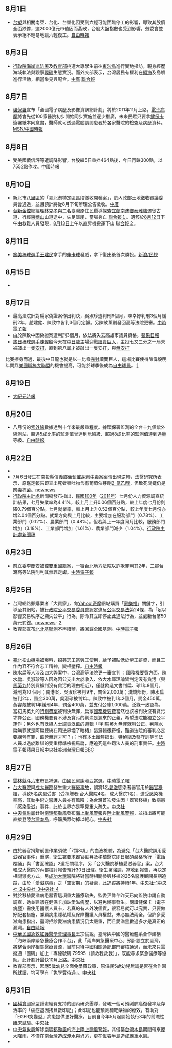 {{vfd|[[Wikipedia:頁面存廢討論/記錄/2022/06/17#2022年6月臺灣|比較標準]]提刪|date=2022/06/18}}
<noinclude>{{MonthInTaiwan|2011|8}}</noinclude>

==8月1日==
*[[台塑|台塑]]與相關南亞、台化、台塑化因受到六輕可能面臨停工的影響，導致其股價全面跌停，逾2000億元市值因而蒸散，台股大盤指數也受到影響。勞委會並表示絕不輕易地讓六輕復工。[https://web.archive.org/web/20110802000851/http://libertytimes.com.tw/2011/new/aug/2/today-t1.htm 自由時報]

==8月3日==
*[[行政院海岸巡防署|行政院海岸巡防署]]及[[中華民國教育部|教育部]]挑選大專學生前往[[東沙島|東沙島]]進行實地探訪，親身經歷海域執法與觀察[[環礁|環礁]]生態實況。而外交部表示，台灣居民有權利在[[領海|領海]]及島嶼進行活動，相當樂見與配合。[http://news.rti.org.tw/index_newsContent.aspx?nid=310908 中廣]{{dead link|date=十一月 2017 |bot=InternetArchiveBot }} [http://udn.com/NEWS/BREAKINGNEWS/BREAKINGNEWS1/6505694.shtml 聯合報]{{dead link|date=十一月 2017 |bot=InternetArchiveBot }}

==8月7日==
*[[環保署|環保署]]宣布「全國電子病歷及影像資訊網計劃」將於2011年11月上路，[[電子病歷|電子病歷]]將會先從100家醫院初步開始同步實施並逐步推廣，未來民眾只要拿[[健保卡|健保卡]]簽署紙本同意書，醫師就可透過電腦調閱患者於各家醫院的檢查及病歷資料。[http://news.msn.com.tw/news2281164.aspx MSN/中國時報]{{Dead link|date=2019年12月 |bot=InternetArchiveBot |fix-attempted=yes }}

==8月8日==
*受美國債信評等遭調降影響，台股繼5日重挫464點後，今日再跌300點，以7552點作收。[http://news.chinatimes.com/focus/50109328/132011080800888.html 中國時報]{{dead link|date=十一月 2017 |bot=InternetArchiveBot }}

==8月10日==
*新北市[[八里區|八里區]]的「臺北港特定區區段徵收開發案」，於內政部土地徵收審議委員會通過，並且預計將從8月下旬辦理公告徵收。[http://www.bcc.com.tw/news/newsview.asp?cde=1553652 中廣]{{dead link|date=十一月 2017 |bot=InternetArchiveBot }}
*[[台新金控|台新金控]]總經理[[林克孝|林克孝]]與二名臺灣原住民嚮導探查[[宜蘭縣|宜蘭]][[南澳鄉|南澳鄉]][[泰雅族|泰雅族]]遷徙古道，行經[[束穗山|束穗山]]山道途中，失足墜崖，當場身亡 [http://www.udn.com/2011/8/12/NEWS/NATIONAL/NAT3/6521961.shtml 聯合報１]{{dead link|date=十一月 2017 |bot=InternetArchiveBot }}。遺骸於[[8月12日|8月12日]]下午由救難人員發現，[[8月13日|8月13日]]上午以直昇機搬運下山 [http://www.udn.com/2011/8/13/NEWS/NATIONAL/NAT3/6524027.shtml 聯合報２]{{dead link|date=十一月 2017 |bot=InternetArchiveBot }}。

==8月11日==
*[[旅美棒球選手|旅美棒球選手]][[王建民_(棒球員)|王建民]]拿手的[[伸卡球|伸卡球]]發威，拿下復出後首次勝投。[http://news.sina.com.tw/article/20110811/4634304.html 新浪/民視]{{dead link|date=十一月 2017 |bot=InternetArchiveBot }}

==8月15日==
*{{台灣加權股價指數|7,819.39|Up|182.37|924.38億}}

==8月17日==
*最高法院針對扁家偽證案作出判決，吳淑珍遭判刑9個月，陳幸妤判刑3個月緩刑2年，趙建銘、陳致中皆判3個月定讞。另陳敏薰則發回高等法院更審。[http://news.chinatimes.com/politics/110101/132011081701328.html 中時電子報]{{dead link|date=十一月 2017 |bot=InternetArchiveBot }}
*由於陳致中因偽證案遭判刑3個月，依法將失去高雄市議員資格。[http://tw.nextmedia.com/rnews/article/SecID/101/art_id/62985/IssueID/20110817 蘋果日報]{{Dead link|date=2020年1月 |bot=InternetArchiveBot |fix-attempted=yes }}
*[[旅日棒球選手|旅日棒球選手]][[陳偉殷|陳偉殷]]今天在[[中日龍|中日龍]]主場迎戰[[讀賣巨人|讀賣巨人]]，主投七又三分之一局未被敲出一隻[[安打|安打]]，直到第八局才被敲出一隻安打，與[[無安打|無安打]]
比賽擦身而過，最後中日龍也就是以一比零[[完封|完封]]讀賣巨人，這場比賽使得陳偉殷明年問鼎[[美國職棒大聯盟|美國職棒大聯盟]]的機會提高，可能於球季後成為[[自由球員|自由球員]]。
[http://tw.news.yahoo.com/article/url/d/a/110817/1/2x23w.html奇摩新聞]{{dead link|date=十一月 2017 |bot=InternetArchiveBot }}

==8月19日==
*{{台灣加權股價指數|7,342.96|Down|272.01|1209.57億}} [http://www.epochtimes.com.tw/11/8/20/172958.htm 大紀元時報]{{Wayback|url=http://www.epochtimes.com.tw/11/8/20/172958.htm |date=20200804221900 }}

==8月20日==
*八月份的[[紫外線|紫外線]]數據達到十年來最嚴重程度。據環保署監測的全台十九個紫外線測站，超過5成比率的監測值曾達到危險級、超過8成比率的監測值達到過量等級。[https://web.archive.org/web/20110820031027/http://libertytimes.com.tw/2011/new/aug/20/today-t1.htm 自由時報]

==8月22日==
*{{fact|國民隊旅美投手王建民在主場面對費城費城人，對手是賽揚巨投哈勒戴，主投5.2局，失3分都是責失分，退場時球隊2比3落後，靠著隊友後半段火力，終場5比4擊敗費城人，王建民這場比賽多了新武器"曲球"|}}
*7月6日發生在南投縣信義鄉[[南投葡萄催芽劑中毒案|葡萄催芽劑中毒案]]案情出現逆轉，法醫研究所表示，原鑑定報告即查出死者嘔吐物含有葡萄催芽劑[[2-氯乙醇|2-氯乙醇]]，但致死關鍵仍是[[肉毒桿菌|肉毒桿菌]]。[http://www.nownews.com/2011/08/22/138-2736973.htm nownews]
* [[行政院|行政院]][[主計處|主計處]]新聞稿發布指出，[[民國100年|民國100年]]（[[2011年|2011年]]）七月份人力資源調查統計結果，七月失業率為4.41%，較上月上升0.06個百分點，較上年度七月份則降0.79個百分點。七月就業率，較上月上升0.52個百分點，較上年度七月份亦增2.04個百分點。就業方向與上月比較，主要增加在服務部門（0.78%）、工業部門（0.12%）、農業部門（0.48%）。但若與上一年度同月比較，服務部門增加（3.18%）、工業部門增加（1.61%）、農業部門減少（1.04%）。[http://www.dgbas.gov.tw/public/Attachment/18228513971.pdf 行政院主計處新聞稿]{{Wayback|url=http://www.dgbas.gov.tw/public/Attachment/18228513971.pdf |date=20180928172427 }}

==8月23日==
*前立委[[李慶安|李慶安]]被控雙重國籍案，一審台北地方法院以詐欺罪判其2年，二審台灣高等法院則判其無罪定讞。[http://news.chinatimes.com/politics/50206567/132011082300752.html 中時電子報]{{dead link|date=十一月 2017 |bot=InternetArchiveBot }}

==8月25日==
*台灣網路郵購業者「大買家」，向[[Yahoo!奇摩|Yahoo!奇摩]]網站購買「[[家樂福|家樂福]]」關鍵字，引導至其網站，被[[行政院公平交易委員會|行政院公平交易委員會]]認定違反[[s:公平交易法|公平交易法]]第24條，為「足以影響交易秩序之顯失公平」行為，除命其立即停止此違法行為，並處新台幣50萬元罰鍰。[http://www.nownews.com/2011/08/25/91-2737977.htm nownews]{{Wayback|url=http://www.nownews.com/2011/08/25/91-2737977.htm |date=20120622121729 }}- [http://www.ftc.gov.tw/internet/main/doc/docDetail.aspx?uid=126&docid=11900]{{Wayback|url=http://www.ftc.gov.tw/internet/main/doc/docDetail.aspx?uid=126&docid=11900 |date=20181211064541 }}
*教育部宣布[[北北基聯測|北北基聯測]]不再續辦，將回歸全國基測。[https://web.archive.org/web/20110922130807/http://news.chinatimes.com/focus/50109435/112011082500043.html 中時電子報]

==8月26日==
* [[臺北松山機場|臺北松山機場]]被爆料，招募[[志工|志工]]當勞工使用，給予補貼低於勞工薪資，而且工作內容不符合志工精神，變相壓榨。[https://web.archive.org/web/20110826030953/http://libertytimes.com.tw/2011/new/aug/26/today-t2.htm 自由時報]
*陳水扁等人涉及四大弊案中，台灣高等法院更一審宣判 ：國務機要費方面，陳水扁、吳淑珍等人因為因公支出大於收入、依大水庫理論皆判定沒有貪污（與[[馬英九|馬英九]]特別費被判沒有貪污的理由相近），僅就偽造文書判扁、珍1年8個月，減刑為10 個月；南港案，吳淑珍被判9年，罰金2,000萬；洗錢部份，陳水扁被判2年，罰金300萬，吳淑珍被判1年，陳致中被判1年2個月，罰金450萬，黃睿靚被判1年緩刑4年，罰金400萬，並支付公庫1,000萬。泛綠一致認為，當初馬英九的[[特別費案|特別費案]]被判決無罪，扁家[[國務機要費|國務機要費]]當然也該被判決沒有貪污才算公正，國務機要費不涉及貪污的判決是遲來的正義，希望法院能獨立公平運作；另外也有泛綠人士譴責泛藍的邏輯「『判馬英九無罪就叫公正、判陳水扁無罪就是阿扁總統在司法界埋了暗樁』這邏輯很奇怪，難道法院的審判必定要綠營有罪，藍營無罪才可？」；也有本土團體指出，[[特偵組|特偵組]]及[[蔡守訓|蔡守訓]]等司法人員以過於離譜的雙重標準檢視馬扁，應追究這些司法人員的刑事責任。[http://news.chinatimes.com/focus/50109448/132011082600852.html 中時電子報]{{dead link|date=十一月 2017 |bot=InternetArchiveBot }}[https://web.archive.org/web/20110921090827/http://tw.nextmedia.com/rnews/article/SecID/102/art_id/66115/IssueID/20110826 蘋果日報][https://web.archive.org/web/20111208125227/http://www2.cna.com.tw/ShowNews/Detail.aspx?pNewsID=201108260249&pType0=aALL&pTypeSel=0 中央社][https://web.archive.org/web/20110829171116/http://www.taiwandaily.net/gp2.aspx?_p=kSF1c9zU9HTdZvtoYP6Ce1cH4iIgDDz+ 美洲台灣日報][http://www.bbc.co.uk/zhongwen/trad/chinese_news/2011/08/110826_chenshuibian_sentenced_not_guilty.shtml BBC]

==8月27日==
*[[雲林縣|雲林縣]][[斗六市|斗六市]]市長補選，由國民黨謝淑亞當選。[http://news.chinatimes.com/politics/130502/132011082700949.html 中時電子報]{{dead link|date=十一月 2017 |bot=InternetArchiveBot }}
*[[台大醫院|台大醫院]]與[[成大醫院|成大醫院]]發生重大[[醫療事故|醫療事故]]，誤將1名[[愛滋|愛滋]]感染者器官用於[[器官移植|器官移植]]，導致5名病患受害（受捐贈者:台大醫院4名、成大醫院1名），遭受感染機率高，其動手術之醫護人員亦有風險；為台灣首次發生因「器官移植」致病患「感染愛滋」事件，此於世界亦是罕見重大疏失。[https://web.archive.org/web/20111122061759/http://www2.cna.com.tw/ShowNews/WebNews_Detail.aspx?Type=FirstNews&ID=201108270049 中央社]
*[[中央氣象局|中央氣象局]]針對[[南瑪都颱風|南瑪都颱風]]發布[[海上颱風警報|海上颱風警報]]與[[陸上颱風警報|陸上颱風警報]]，並指出將可能直接登陸[[台灣本島|台灣本島]]，呼籲民眾勿掉以輕心。[https://web.archive.org/web/20111208124922/http://www2.cna.com.tw/ShowNews/WebNews_Detail.aspx?Type=FirstNews&TNo=&ID=201108270064 中央社]

==8月29日==
* 由於器官捐贈前置作業須做「7類8項」的血液檢驗，為避免「台大醫院誤用愛滋器官事件」重演，[[衛生署|衛生署]]要求器官勸募及移植醫院即日起須嚴格執行「電話覆誦」與「書面確認」2道把關程序。另「台大醫院移植愛滋器官」案，台大和成大醫院的內部檢討報告預計30日出爐。衛生署強調，當收到報告，再決定相關懲處方式。另[[成功大學|成功大學]]醫院將對當時相關參與移植的26名醫護展開長期追蹤，由於「愛滋病毒」之「空窗期」的疑慮，此追蹤將持續1年。[https://web.archive.org/web/20111208124914/http://www2.cna.com.tw/ShowNews/Detail.aspx?pNewsID=201108290307&pType0=aHEL&pTypeSel=0 中央社-1][https://web.archive.org/web/20111208132001/http://www2.cna.com.tw/ShowNews/Detail.aspx?pNewsID=201108290272&pType1=MD&pType0=aHEL&pTypeSel=0&pPNo=1 中央社-2][https://web.archive.org/web/20111208130740/http://www2.cna.com.tw/ShowNews/Detail.aspx?pNewsID=201108290319&pType1=MD&pType0=aHEL&pTypeSel=0&pPNo=1 中央社-3][https://web.archive.org/web/20111208131505/http://www2.cna.com.tw/ShowNews/Detail.aspx?pNewsID=201108290195&pType1=MD&pType0=aHEL&pTypeSel=0&pPNo=1 中央社-4]
* 對於移植愛滋病患器官這項重大醫療疏失，監委尹祚芊昨天已向監院申請自動調查，她並建議在健保卡加註愛滋病歷，以避免憾事發生。閱讀健保卡（電子病歷）需使用醫護人員卡，若真的有人外洩個資，很容易就可以究責，只要做好配套措施，兼顧病患隱私權及保障醫護人員權益，未必無法兩全。但許多愛滋病患指出，臺灣拒診愛滋病患情況仍太嚴重，而且愛滋黑數過多才是真正的漏洞。[https://web.archive.org/web/20110830053327/http://libertytimes.com.tw/2011/new/aug/30/today-life5.htm 自由時報]
* [[中華民國急救加護醫學會|中華民國急救加護醫學會]][[理事長|理事長]]王宗倫說，臺灣與中國的醫療體系合作建構「海峽兩岸緊急醫療合作平台」，此「兩岸緊急醫療中心」預計設立於臺灣，將整合兩岸相關醫療資源，目前只待中國相關通訊部門審核通過，而未來只需撥通「國碼」加上「專線號碼 79595（請救我救我）」，既能尋求緊急醫療等協助。此計劃計最快10月上路。[https://web.archive.org/web/20111208130610/http://www2.cna.com.tw/ShowNews/Detail.aspx?pNewsID=201108290323&pType1=MD&pType0=aHEL&pTypeSel=0&pPNo=1 中央社]
* 教育部表示，因應5歲幼兒全面免學費政策，原住民5歲幼兒無論是否在合作園所就讀，均可享有「免學費待遇」。[https://web.archive.org/web/20111208131343/http://www2.cna.com.tw/ShowNews/Detail.aspx?pNewsID=201108290062&pType1=DD&pType0=aEDU&pTypeSel=0&pPNo=1 中央社]

==8月31日==
* [[國科會|國科會]]國家型計畫經費支持的國內研究團隊，發現一個可預測肺癌復發率及存活率的「癌症基因拷貝數印記」；此印記也能預測標靶藥物的療效，有助對「EGFR突變型」病患提供更好醫療。目前自今年5月起開始執行3年的前瞻性臨床試驗。[https://web.archive.org/web/20111208131336/http://www2.cna.com.tw/ShowNews/Detail.aspx?pNewsID=201108310202&pType0=aHEL&pTypeSel=0 中央社]
*[[中央氣象局|中央氣象局]]解除[[颱風南瑪都_(2011年)|南瑪都颱風]]的[[海上陸上颱風警報|海上陸上颱風警報]]，其侵襲[[台灣本島|台灣本島]]期間帶來[[暴雨|龐大降雨]]，不僅在[[南台灣|南台灣]]造成[[洪灾|淹水]]與[[山崩|坍方]]，更在[[恆春半島|恆春半島]]造成嚴重[[水患|水患]]。
*{{台灣加權股價指數|7,741.36|Up|95.17|1067.92億}}

<noinclude>
{{Portal:台灣新聞動態/Footer}}
</noinclude>